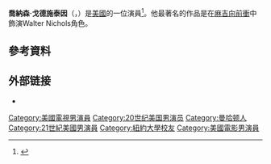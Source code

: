{{Infobox person
| image       = <!-- only free-content images are allowed for depicting living people. Non-free and "fair use" images, e.g. promo photos, CD/DVD covers, posters, etc., will be deleted - see [[WP:NONFREE|WP:NONFREE]] -->
| name        = Jonathan Goldstein
| birth_name = Jonathan Lewis Goldstein
| birth_date   = {{Birth date and age |1964|12|4}}   
| birth_place  = [[美國|美國]][[紐約州|紐約州]][[曼哈頓|曼哈頓]]
| occupation  = 演員，導演，音樂人
| years_active = 1989–現在
}}
'''喬納森·戈德施泰因'''（{{lang-en|Jonathan Lewis Goldstein}}，{{bd|1964年|12月4日||}}）是[[美國|美國]]的一位演員<ref>{{Cite web |url=http://www.veromi.net/Summary.asp?fn=Jonathan&mn=&ln=Goldstein&dobmm=12&dobdd=04&doby=1964&city=&state=&age=&vw=&Search=&Input=&x=0&y=0 |title=People Search: GOLDSTEIN, JONATHAN  born 12/04/1964 |accessdate=2016-05-02 |archive-date=2015-10-27 |archive-url=https://web.archive.org/web/20151027055812/http://www.veromi.net/Summary.asp?fn=Jonathan&mn=&ln=Goldstein&dobmm=12&dobdd=04&doby=1964&city=&state=&age=&vw=&Search=&Input=&x=0&y=0 |dead-url=no }}</ref>。他最著名的作品是在[[麻吉向前衝|麻吉向前衝]]中飾演Walter Nichols角色。

==參考資料==
{{reflist}}

== 外部链接 ==
*{{IMDb name|0326245}}

{{DEFAULTSORT:Goldstein, Jonathan}}
[[Category:美國電視男演員|Category:美國電視男演員]]
[[Category:20世纪美国男演员|Category:20世纪美国男演员]]
[[Category:曼哈顿人|Category:曼哈顿人]]
[[Category:21世紀美國男演員|Category:21世紀美國男演員]]
[[Category:紐約大學校友|Category:紐約大學校友]]
[[Category:美國電影男演員|Category:美國電影男演員]]